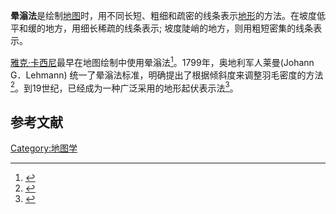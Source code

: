 '''晕滃法'''是绘制[[地图|地图]]时，用不同长短、粗细和疏密的线条表示[[地形|地形]]的方法。在坡度低平和缓的地方，用细长稀疏的线条表示; 坡度陡峭的地方，则用粗短密集的线条表示。

[[雅克·卡西尼|雅克·卡西尼]]最早在地图绘制中使用晕滃法<ref>{{cite book|author=Norman J. W. Thrower|title=Maps and Civilization: Cartography in Culture and Society|year=2008|publisher=University Of Chicago Press|isbn=0226799743|pages=113-115|edition=Third Edition}}</ref>。1799年，奥地利军人莱曼(Johann G．Lehmann) 统一了晕滃法标准，明确提出了根据倾斜度来调整羽毛密度的方法<ref>{{cite book|author=海野一隆|title=地图的文化史|year=2005|publisher=新星出版社|location=北京|isbn=9787801487995|pages=80|others=王妙法}}</ref>。到19世纪，已经成为一种广泛采用的地形起伏表示法<ref>{{cite journal|author=张佳静|title=地图学中“晕滃法”一词的演变与发展|journal=中国科技术语|year=2013|issue=02|pages=61-63,10|url=http://www.cnki.net/KCMS/detail/detail.aspx?QueryID=0&CurRec=1&recid=&filename=KJSY201302029&dbname=CJFDTEMP&dbcode=CJFQ&pr=&urlid=&yx=&uid=WEEvREcwSlJHSldRa1FiNGhGMjlkOEZDUlIybEk5MVJncVo2bGkwVVFmeDBlVGRrWUJ6dy9uQUZTVk45clVJPQ==&v=MDAwNDFyQ1VSTG1mYitkbUZDbmtWTHpMTGlmWWQ3RzRIOUxNclk5SGJZUjhlWDFMdXhZUzdEaDFUM3FUcldNMUY=|access-date=2013-08-19|archive-date=2019-12-07|archive-url=https://web.archive.org/web/20191207023954/https://www.cnki.net/KCMS/detail/detail.aspx?QueryID=0&CurRec=1&recid=&filename=KJSY201302029&dbname=CJFDTEMP&dbcode=CJFQ&pr=&urlid=&yx=&uid=WEEvREcwSlJHSldRa1FiNGhGMjlkOEZDUlIybEk5MVJncVo2bGkwVVFmeDBlVGRrWUJ6dy9uQUZTVk45clVJPQ==&v=MDAwNDFyQ1VSTG1mYitkbUZDbmtWTHpMTGlmWWQ3RzRIOUxNclk5SGJZUjhlWDFMdXhZUzdEaDFUM3FUcldNMUY=|dead-url=yes}}</ref>。

==参考文献==
{{reflist}}
[[Category:地图学|Category:地图学]]
{{stub|地图学}}